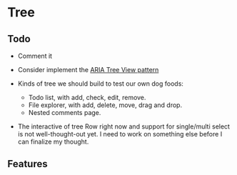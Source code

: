 # Tree

## Todo

- Comment it
- Consider implement the [ARIA Tree View pattern][aria-tree]
- Kinds of tree we should build to test our own dog foods:

  - Todo list, with add, check, edit, remove.
  - File explorer, with add, delete, move, drag and drop.
  - Nested comments page.

- The interactive of tree Row right now and support for single/multi select is
  not well-thought-out yet. I need to work on something else before I can
  finalize my thought.

## Features

[aria-tree]: https://www.w3.org/WAI/ARIA/apg/patterns/treeview


<Demo />
